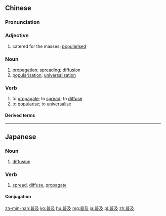 ==Chinese==
{{zh-forms}}

===Pronunciation===
{{zh-pron
|m=pǔjí
|c=pou2 kap6
|mn=phó͘-ki̍p
|ma=Zh-pují.ogg
|cat=a,n,v
}}

===Adjective===
{{zh-adj}}

# catered for the masses; [[popularised]]

===Noun===
{{zh-noun}}

# [[propagation]]; [[spreading]]; [[diffusion]]
# [[popularisation]]; [[universalisation]]

===Verb===
{{zh-verb}}

# to [[propagate]]; to [[spread]]; to [[diffuse]]
# to [[popularise]]; to [[universalise]]

====Derived terms====
{{zh-der|普及文化}}

----

==Japanese==
{{ja-kanjitab|ふ|きゅう|yomi=on}}

===Noun===
{{ja-noun|ふきゅう}}

# [[diffusion]]

===Verb===
{{ja-verb-suru|tr=both|ふきゅう}}

# [[spread]], [[diffuse]], [[propagate]]
#: {{ja-usex|広くインターネットが普及している|ひろく インターネット が ふきゅう している|the Internet has spread widely}}

====Conjugation====
{{ja-suru|ふきゅう}}

[[zh-min-nan:普及]]
[[ko:普及]]
[[hu:普及]]
[[mg:普及]]
[[ja:普及]]
[[pl:普及]]
[[zh:普及]]